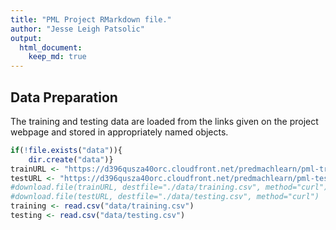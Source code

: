 ```yaml
---
title: "PML Project RMarkdown file."
author: "Jesse Leigh Patsolic"
output: 
  html_document:
    keep_md: true
---
```


## Data Preparation 

The training and testing data are loaded from the links given on the
project webpage and stored in appropriately named objects.

```r
if(!file.exists("data")){
    dir.create("data")}
trainURL <- "https://d396qusza40orc.cloudfront.net/predmachlearn/pml-training.csv"
testURL <- "https://d396qusza40orc.cloudfront.net/predmachlearn/pml-testing.csv"
#download.file(trainURL, destfile="./data/training.csv", method="curl")
#download.file(testURL, destfile="./data/testing.csv", method="curl")
training <- read.csv("data/training.csv")
testing <- read.csv("data/testing.csv")
```

```r



```







